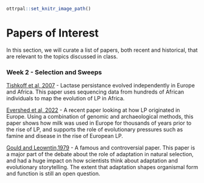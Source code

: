 ```r
ottrpal::set_knitr_image_path()
``` 

# Papers of Interest

In this section, we will curate a list of papers, both recent and historical, that are relevant to the topics discussed in class. 

### Week 2 - Selection and Sweeps 

[Tishkoff et al, 2007](https://drive.google.com/file/d/1VzyxeNxXVvuGkKtKw7HLozcdOM70Ojrr/view?usp=sharing) - Lactase persistance evolved independently in Europe and Africa. This paper uses sequencing data from hundreds of African individuals to map the evolution of LP in Africa. 

[Evershed et al, 2022](https://drive.google.com/file/d/1GSxjUHitzkV_I2-RWrmWfIO8x_bM8LOG/view?usp=sharing) - A recent paper looking at how LP originated in Europe. Using a combination of genomic and archaeological methods, this paper shows how milk was used in Europe for thousands of years prior to the rise of LP, and supports the role of evolutionary pressures such as famine and disease in the rise of European LP. 

[Gould and Leowntin,1979](https://drive.google.com/file/d/1Pq-DRC0YeMTUTzMeLHVZWPYQO0jYmBqX/view?usp=sharing) - A famous and controversial paper. This paper is a major part of the debate about the role of adaptation in natural selection, and had a huge impact on how scientists think about adaptation and evolutionary storytelling. The extent that adaptation shapes organismal form and function is still an open question. 